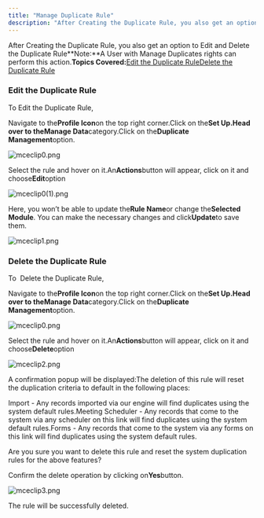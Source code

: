 ```yaml
---
title: "Manage Duplicate Rule"
description: "After Creating the Duplicate Rule, you also get an option to Edit and Delete the Duplicate Rule**Note:**A User with Manage Duplicates rights can perfo..."
---
```


After Creating the Duplicate Rule, you also get an option to Edit and Delete the Duplicate Rule**Note:**A User with Manage Duplicates rights can perform this action.**Topics Covered:**[Edit the Duplicate Rule](https://support.salesmate.io/hc/en-us/articles/35709100249497-Manage-Duplicate-Rule#h_01J6Y401CN4SWYTXQJJT6EA44F)[Delete the Duplicate Rule](https://support.salesmate.io/hc/en-us/articles/35709100249497-Manage-Duplicate-Rule#h_01J6Y6ZRD0XBSJXTB5HARB6A35)

### Edit the Duplicate Rule

To Edit the Duplicate Rule,

Navigate to the**Profile Icon**on the top right corner.Click on the**Set Up.**Head over to the**Manage Data**category.Click on the**Duplicate Management**option.

![mceclip0.png](./images/mceclip0-3.png)

Select the rule and hover on it.An**Actions**button will appear, click on it and choose**Edit**option

![mceclip0(1).png](./images/mceclip01-2.png)

Here, you won’t be able to update the**Rule Name**or change the**Selected Module**. You can make the necessary changes and click**Update**to save them.

![mceclip1.png](./images/mceclip1-3.png)

### Delete the Duplicate Rule

To  Delete the Duplicate Rule,

Navigate to the**Profile Icon**on the top right corner.Click on the**Set Up.**Head over to the**Manage Data**category.Click on the**Duplicate Management**option.

![mceclip0.png](./images/mceclip0-3.png)

Select the rule and hover on it.An**Actions**button will appear, click on it and choose**Delete**option

![mceclip2.png](./images/mceclip2-3.png)

A confirmation popup will be displayed:The deletion of this rule will reset the duplication criteria to default in the following places:

Import - Any records imported via our engine will find duplicates using the system default rules.Meeting Scheduler - Any records that come to the system via any scheduler on this link will find duplicates using the system default rules.Forms - Any records that come to the system via any forms on this link will find duplicates using the system default rules.

Are you sure you want to delete this rule and reset the system duplication rules for the above features?

Confirm the delete operation by clicking on**Yes**button.

![mceclip3.png](./images/mceclip3-2.png)

The rule will be successfully deleted.
